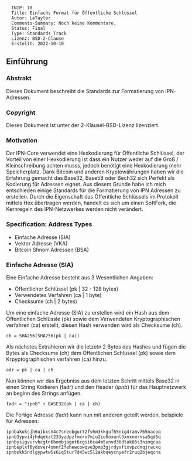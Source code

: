 <pre>
  INIP: 10
  Title: Einfachs Format für Öffentliche Schlüssel
  Autor: LeTaylor
  Comments-Summary: Noch keine Kommentare.
  Status: Final
  Type: Standards Track
  Lizenz: BSD-2-Clause
  Erstellt: 2022-10-10
</pre>


== Einführung ==

=== Abstrakt ===

Dieses Dokument beschreibt die Standards zur Formatierung von IPN-Adressen.

=== Copyright ===

Dieses Dokument ist unter der 2-Klausel-BSD-Lizenz lizenziert.

=== Motivation ===

Der IPN-Core verwendet eine Hexkodierung für Öffentliche Schlüssel, der Vorteil von einer Hexkodierung ist dass ein Nutzer weder auf die Groß / Kleinschreibung achten musss, jedoch benötigt eine Hexkodierung mehr Speicherplatz.
Dank Bitcoin und anderen Kryptowährungen haben wir die Erfahrung gemacht das Base32, Base58 oder Bech32 sich Perfekt als Kodierung für Adressen eignet. Aus diesem Grunde habe ich mich entschieden einige Standards für die Formatierung von IPN Adressen zu erstellen. Durch die Eigenschaft das Öffentliche Schlüssels im Protokoll mittels Hex übertragen werden, handelt es sich um einen SoftFork, die Kernregeln des IPN-Netzwerkes werden nicht verändert.


=== Specification: Address Types ===

* Einfache Adresse (SIA)
* Vektor Adresse (VKA)
* Bitcoin Shnorr Adressen (BSA)


=== Einfache Adresse (SIA) ===


Eine Einfache Adresse besteht aus 3 Wesentlichen Angaben:

* Öffentlicher Schlüssel  (pk | 32 - 128 bytes)
* Verwendetes Verfahren   (ca | 1 byte)
* Checksume               (ch | 2 bytes)


Um eine einfache Adresse (SIA) zu erstellen wird ein Hash aus dem Öffentlichen Schlüssle (pk) sowie dem Verwendeten Kryptographischen verfahren (ca) erstellt, diesen Hash verwenden wird als Checksume (ch).

<pre style="white-space: pre;">
ch = SHA256(SHA256(pk | ca))
</pre>


Als nächstes Extrahieren wir die letzetn 2 Bytes des Hashes und fügen die Bytes als Checksume (ch) dem Öffentlichen Schlüssel (pk) sowie dem Krpyptographischen verfahren (ca) hinzu.

<pre style="white-space: pre;">
adr = pk | ca | ch
</pre>


Nun können wir das Ergebniss aus dem letzten Schritt mittels Base32 in einen String Kodieren (fadr) und den Header (''ipnb'') für das Hauptnetzwerk an beginn des Strings anfügen.

<pre style="white-space: pre;">
fadr = "ipnb" + BASE32(pk | ca | ch)
</pre>



Die Fertige Adresse (fadr) kann nun mit anderen geteilt werden, beispiele für Adressen:
<pre style="white-space: pre;">
ipnbakuksjh6uibxsn4c7sneobgur72fvhm3kkguf65nig4ramv765nacoq
ipnb3ypvi4jhdqekzt233yzdpzfmxro7miu2io6oxunl3xnxnernsa5qd6q
ipnbysigvurvbcgtn6bombjagot6cgsi6ca4m5unvd36dtak66s3nimqcaa
ipnbuplxf6ydxver4omnf2fehewcowqve3pmp3gjrdyvftxvpzdnqjracxq
ipnbokk5ndlgypwtw5s6iq5tur7d45wc5l2akbqeycnyefr2ruq2bjeqcna
</pre>



